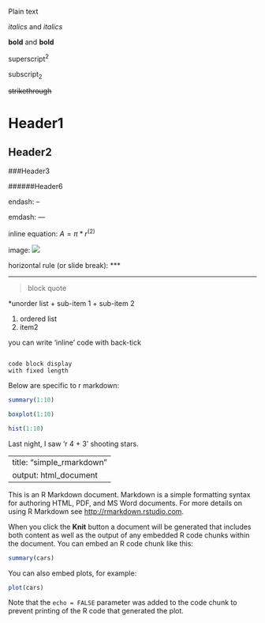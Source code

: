 Plain text

*italics* and _italics_

**bold** and __bold__

superscript^2^

subscript~2~

~~strikethrough~~

# Header1

## Header2

###Header3

######Header6

endash: --

emdash: ---

inline equation: $A = \pi*r^(2)$

image: ![](https://www.rstudio.com/wp-content/uploads/2014/03/blue-125.png)

horizontal rule (or slide break): ***

---

> block quote

*unorder list
+ sub-item 1
+ sub-item 2

1. ordered list
2. item2

you can write 'inline' code with back-tick

```

code block display
with fixed length
```

Below are specific to r markdown:

```r
summary(1:10)
```

```r
boxplot(1:10)
```

```r
hist(1:10)
```

Last night, I saw 'r 4 + 3' shooting stars.


















---
title: "simple_rmarkdown"
output: html_document
---

This is an R Markdown document. Markdown is a simple formatting syntax for authoring HTML, PDF, and MS Word documents. For more details on using R Markdown see <http://rmarkdown.rstudio.com>.

When you click the **Knit** button a document will be generated that includes both content as well as the output of any embedded R code chunks within the document. You can embed an R code chunk like this:

```r
summary(cars)
```

You can also embed plots, for example:

```r
plot(cars)
```

Note that the `echo = FALSE` parameter was added to the code chunk to prevent printing of the R code that generated the plot.
